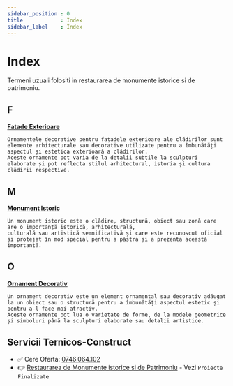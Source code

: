 ```yaml
---
sidebar_position : 0
title            : Index
sidebar_label    : Index
---
```


# Index

Termeni uzuali folositi in restaurarea de monumente istorice si de patrimoniu.

## F

**[Fatade Exterioare](./fatade-exterioare)**
    
    Ornamentele decorative pentru fațadele exterioare ale clădirilor sunt elemente arhitecturale sau decorative utilizate pentru a îmbunătăți aspectul și estetica exterioară a clădirilor. 
    Aceste ornamente pot varia de la detalii subtile la sculpturi elaborate și pot reflecta stilul arhitectural, istoria și cultura clădirii respective.    

## M

**[Monument Istoric](./monument-istoric)**

    Un monument istoric este o clădire, structură, obiect sau zonă care are o importanță istorică, arhitecturală, 
    culturală sau artistică semnificativă și care este recunoscut oficial și protejat în mod special pentru a păstra și a prezenta această importanță.       

## O

**[Ornament Decorativ](./ornament-decorativ)**

    Un ornament decorativ este un element ornamental sau decorativ adăugat la un obiect sau o structură pentru a îmbunătăți aspectul estetic și pentru a-l face mai atractiv. 
    Aceste ornamente pot lua o varietate de forme, de la modele geometrice și simboluri până la sculpturi elaborate sau detalii artistice.     

## Servicii Ternicos-Construct

- ✅ Cere Oferta: [0746.064.102](tel:0746064102)
- 👉 [Restaurarea de Monumente istorice si de Patrimoniu](https://ternicos-construct.ro/) - Vezi `Proiecte Finalizate`
